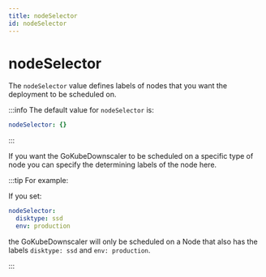 ```yaml
---
title: nodeSelector
id: nodeSelector
---
```


# nodeSelector

The `nodeSelector` value defines labels of nodes that you want the deployment to be scheduled on.

:::info
The default value for `nodeSelector` is:

```yaml
nodeSelector: {}
```

:::

If you want the GoKubeDownscaler to be scheduled on a specific type of node you can specify the determining labels of the node here.

:::tip For example:

If you set:

```yaml
nodeSelector:
  disktype: ssd
  env: production
```

the GoKubeDownscaler will only be scheduled on a Node that also has the labels `disktype: ssd` and `env: production`.

:::
